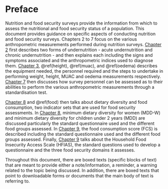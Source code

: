 # Preface {.unnumbered}

Nutrition and food security surveys provide the information from which to assess the nutritional and food security status of a population. This document provides guidance on specific aspects of conducting nutrition and food security surveys. Chapters 2 to 7 focus on the various anthropometric measurements performed during nutrition surveys. [Chapter 2](#anthro) first describes two forms of undernutrition - acute undernutrition and chronic undernutrition - and then explains each including the signs and symptoms associated and the anthropometric indices used to diagnose them. [Chapter 3](#weight), \@ref(height), \@ref(muac), and \@ref(oedema) describes the equipment needed, the personnel required and the steps to undertake in performing weight, height, MUAC and oedema measurements respectively. [Chapter 7](#standard) then discusses how survey personnel can be assessed as to their abilities to perform the various anthropometric measurements through a standardisation test.

[Chapter 8](#diet) and \@ref(food) then talks about dietary diversity and food consumption, two indicator sets that are used for food security assessments. In [Chapter 8](#diet), minimum dietary diversity for women (MDD-W) and minimum dietary diversity for children under 2 years (MDD) are discussed particularly the standard questionnaire used and the different food groups assessed. In [Chapter 9](#food), the food consumption score (FCS) is described including the standard questionnaire used and the different food groups assessed. Finally, [Chapter 9](#hfias) talks about the Household Food Insecurity Access Scale (HFIAS), the standard questions used to develop a questionnaire and the three food security domains it assesses.

Throughout this document, there are boxed texts (specific blocks of text) that are meant to provide either a note/information, a reminder, a warning related to the topic being discussed. In addition, there are boxed texts that point to downloadable forms or documents that the main body of text is referring to.
